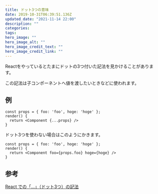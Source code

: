 ```yaml
---
title: ドット3つの意味
date: 2019-10-31T06:39:51.136Z
updated_date: "2021-11-14 22:00"
description: ""
categories:
tags:
hero_image: ""
hero_image_alt: ""
hero_image_credit_text: ""
hero_image_credit_link: ""
---
```

Reactをやっているとたまにドットの3つ付いた記法を見かけることがあります。

この記法は子コンポーネントへ値を渡したいときなどに使われます。

## 例
```
const props = { foo: 'foo', hoge: 'hoge' };
render() {
  return <Component {...props} />
}
```

ドット3つを使わない場合はこのようにかきます。
```
const props = { foo: 'foo', hoge: 'hoge' };
render() {
  return <Component foo={props.foo} hoge={hoge} />
}
```

## 参考
[React での「...」（ドット3つ）の記法](https://yami-beta.hateblo.jp/entry/2016/09/06/112330)
